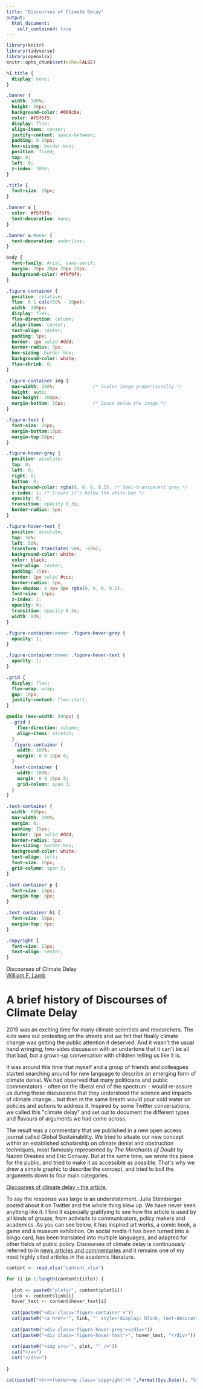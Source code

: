 ```yaml
---
title: "Discourses of Climate Delay"
output: 
  html_document:
    self_contained: true
---
```


```r

library(knitr)
library(tidyverse)
library(openxlsx)
knitr::opts_chunk$set(echo=FALSE)

```

``` css

h1.title {
  display: none;
}

.banner {
  width: 100%;
  height: 50px;
  background-color: #008cba;
  color: #f5f5f5;
  display: flex;
  align-items: center;
  justify-content: space-between;
  padding: 0 20px;
  box-sizing: border-box;
  position: fixed;
  top: 0;
  left: 0;
  z-index: 1000;
}

.title {
  font-size: 18px;
}

.banner a {
  color: #f5f5f5;
  text-decoration: none;
}

.banner a:hover {
  text-decoration: underline;
}

body {
  font-family: Arial, sans-serif;
  margin: 70px 20px 20px 20px;
  background-color: #f9f9f9;
}

.figure-container {
  position: relative;
  flex: 0 1 calc(50% - 20px);
  width: 300px;
  display: flex;
  flex-direction: column;
  align-items: center;
  text-align: center;
  padding: 5px;
  border: 1px solid #ddd;
  border-radius: 5px;
  box-sizing: border-box;
  background-color: white;
  flex-shrink: 0;
}

.figure-container img {
  max-width: 100%;              /* Scales image proportionally */
  height: auto;
  max-height: 200px;
  margin-bottom: 10px;          /* Space below the image */
}

.figure-text {
  font-size: 20px;
  margin-bottom:10px;
  margin-top:10px;
}

.figure-hover-grey {
  position: absolute;
  top: 0;
  left: 0;
  right: 0;
  bottom: 0;
  background-color: rgba(0, 0, 0, 0.5); /* Semi-transparent grey */
  z-index: 1; /* Ensure it's below the white box */
  opacity: 0;
  transition: opacity 0.3s;
  border-radius: 5px;
}

.figure-hover-text {
  position: absolute;
  top: 50%;
  left: 50%;
  transform: translate(-50%, -60%);
  background-color: white;
  color: black;
  text-align: center;
  padding: 15px;
  border: 1px solid #ccc;
  border-radius: 5px;
  box-shadow: 0 4px 8px rgba(0, 0, 0, 0.2);
  font-size: 14px;
  z-index: 2;
  opacity: 0;
  transition: opacity 0.3s;
  width: 80%;
}

.figure-container:hover .figure-hover-grey {
  opacity: 1;
}

.figure-container:hover .figure-hover-text {
  opacity: 1;
}

.grid {
  display: flex;
  flex-wrap: wrap;
  gap: 10px;
  justify-content: flex-start;
}

@media (max-width: 880px) {
  .grid {
    flex-direction: column;
    align-items: stretch;
  }
  .figure-container {
    width: 100%;
    margin: 0 0 10px 0;
  }
  .text-container {
    width: 100%;
    margin: 0 0 10px 0;
    grid-column: span 1;     
  }
}

.text-container {
  width: 880px;
  max-width: 100%;
  margin: 0;
  padding: 15px;
  border: 1px solid #ddd;
  border-radius: 5px;
  box-sizing: border-box;
  background-color: white;
  text-align: left;
  font-size: 16px;
  grid-column: span 2;
}

.text-container p {
  font-size: 14px;
  margin-top: 0px;
}

.text-container h1 {
  font-size: 18px;
  margin-top: 0px;
}

.copyright {
  font-size: 12px;
  text-align: center;
}

```

``` {=html}


<div class="banner">
<div class="title">Discourses of Climate Delay</div>
<div class="link"><a href="https://lambwf.github.io/">William F. Lamb</a>
</div>
</div>
<div class='grid'>

<div class="text-container">
<h1>A brief history of Discourses of Climate Delay</h1>
<p>2019 was an exciting time for many climate scientists and researchers. The kids were out protesting on the streets and we felt that finally climate change was getting the public attention it deserved. And it wasn't the usual hand wringing, two-sides discussion with an undertone that it can't be all that bad, but a grown-up conversation with children telling us like it is.</p>

<p>It was around this time that myself and a group of friends and colleagues started searching around for new language to describe an emerging form of climate denial. We had observed that many politicians and public commentators - often on the liberal end of the spectrum - would re-assure us during these discussions that they understood the science and impacts of climate change... but then in the same breath would pour cold water on policies and actions to address it. Inspired by some Twitter conversations, we called this "climate delay" and set out to document the different types and flavours of arguments we had come across.</p>

<p>The result was a commentary that we published in a new open access journal called Global Sustainability. We tried to situate our new concept within an established scholarship on climate denial and obstruction techniques, most famously represented by <i>The Merchants of Doubt</i> by Naomi Oreskes and Eric Conway. But at the same time, we wrote this piece for the public, and tried to make it as accessible as possible. That's why we drew a simple graphic to describe the concept, and tried to boil the arguments down to four main categories.</p>

<p><a href="https://www.cambridge.org/core/journals/global-sustainability/article/discourses-of-climate-delay/7B11B722E3E3454BB6212378E32985A7">Discourses of climate delay - the article.</a></p>

<p>To say the response was large is an understatement. Julia Steinberger posted about it on Twitter and the whole thing blew up. We have never seen anything like it. I find it especially gratifying to see how the article is used by all kinds of groups, from activisits to communicators, policy makers and academics. As you can see below, it has inspired art works, a comic book, a game and a museum exhibition. On social media it has been turned into a bingo card, has been translated into multiple languages, and adapted for other fields of public policy. Discourses of climate delay is continuously referred to in <a href="https://cambridge.altmetric.com/details/85028937/news">news articles and commentaries</a> and it remains one of my most highly cited articles in the academic literature.</p>


</div>

```


```r

content <- read.xlsx("content.xlsx")

for (i in 1:length(content$title)) {
  
  plot <- paste0("plots/", content$plot[i])
  link <- content$link[i]
  hover_text <- content$hover_text[i]
  
  cat(paste0("<div class='figure-container'>"))
  cat(paste0("<a href='", link, "' style='display: block; text-decoration: none;'>"))
  
  cat(paste0("<div class='figure-hover-grey'></div>"))
  cat(paste0("<div class='figure-hover-text'>", hover_text, "</div>"))
  
  cat(paste0("<img src='", plot, "' />"))
  cat("</a>")
  cat("</div>")
  
}


```



</div>

``` r

cat(paste0("<br><footer><p class='copyright'>© ",format(Sys.Date(), "%Y")," William F. Lamb</p></footer>"))

```
